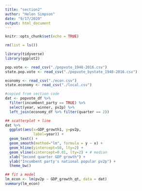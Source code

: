 ```yaml
---
title: "section2"
author: "Helen Simpson"
date: "9/17/2020"
output: html_document
---
```


```r
knitr::opts_chunk$set(echo = TRUE)

rm(list = ls())

library(tidyverse)
library(ggplot2)

pop.vote <- read_csv("./popvote_1948-2016.csv")
state.pop.vote <- read_csv("./popvote_bystate_1948-2016.csv")

economy <- read_csv("./econ.csv")
state.economy <- read_csv("./local.csv")
```

```r

#copied from section code
dat <- popvote_df %>% 
  filter(incumbent_party == TRUE) %>%
  select(year, winner, pv2p) %>%
  left_join(economy_df %>% filter(quarter == 2))

## scatterplot + line
dat %>%
  ggplot(aes(x=GDP_growth1, y=pv2p,
             label=year)) + 
  geom_text() +
  geom_smooth(method="lm", formula = y ~ x) +
  geom_hline(yintercept=50, lty=2) +
  geom_vline(xintercept=0.01, lty=2) + # median
  xlab("Second quarter GDP growth") +
  ylab("Incumbent party's national popular pv2p") +
  theme_bw()

## fit a model
lm_econ <- lm(pv2p ~ GDP_growth_qt, data = dat)
summary(lm_econ)


```

```r

```

```r

```


